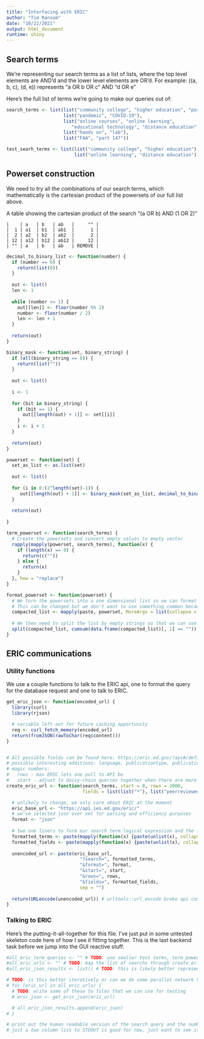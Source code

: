 ```yaml
---
title: "Interfacing with ERIC"
author: "Tim Ransom"
date: "10/22/2021"
output: html_document
runtime: shiny
---
```

<!-- We need to remove this to include in the user interface -->
<!-- ```{r setup, include=FALSE} -->
<!-- knitr::opts_chunk$set(echo = TRUE) -->
<!-- ``` -->

## Search terms

We're representing our search terms as a list of lists, where the top level elements
are AND'd and the lower level elements are OR'd. For example: ((a, b, c), (d, e))
represents "a OR b OR c" AND "d OR e"

Here's the full list of terms we're going to make our queries out of:
```r
search_terms <- list(list("community college", "higher education", "postsecondary education"),
                     list("pandemic", "COVID-19"),
                     list("online courses", "online learning",
                        "educational technology", "distance education", "electronic learning"),
                     list("hands on", "lab"),
                     list("FAA", "part 147"))

test_searh_terms <- list(list("community college", "higher education"),
                         list("online learning", "distance education"))
```


## Powerset construction

We need to try all the combinations of our search terms, which mathematically
is the cartesian product of the powersets of our full list above.

A table showing the cartesian product of the search "(a OR b) AND (1 OR 2)"
```text
|    | a   | b   | ab   |     "" |
|  1 | a1  | b1  | ab1  |      1 |
|  2 | a2  | b2  | ab2  |      2 |
| 12 | a12 | b12 | ab12 |     12 |
| "" | a   | b   | ab   | REMOVE |
```

```r

decimal_to_binary_list <- function(number) {
  if (number == 0) {
    return(list(0))
  }
  
  out <- list()
  len <- 1
    
  while (number >= 1) {
    out[[len]] <- floor(number %% 2)
    number <- floor(number / 2)
    len <- len + 1
  }
  
  return(out)
}

binary_mask <- function(set, binary_string) {
  if (all(binary_string == 0)) {
    return(list(""))
  }
  
  out <- list()
  
  i <- 1
  
  for (bit in binary_string) {
    if (bit == 1) {
      out[[length(out) + 1]] <- set[[i]]
    }
    i <- i + 1
  }
  
  return(out)
}

powerset <- function(set) {
  set_as_list <- as.list(set)
  
  out <- list()
  
  for (i in 0:(2^length(set)-1)) {
     out[[length(out) + 1]] <- binary_mask(set_as_list, decimal_to_binary_list(i))
  }
  
  return(out)
  
}

term_powerset <- function(search_terms) {
  # Create the powersets and convert empty values to empty vector
  rapply(mapply(powerset, search_terms), function(x) {
    if (length(x) == 0) {
      return(c(""))
    } else {
      return(x)
    }
  }, how = "replace")
}

format_powerset <- function(powerset) {
  # We turn the powersets into a one dimensional list so we can format each set with a special string in between
  # This can be changed but we don't want to use something common because we'll need to split on it later.
  compacted_list <- mapply(paste, powerset, MoreArgs = list(collapse = "```")) 
  
  # We then need to split the list by empty strings so that we can use each powerset individually
  split(compacted_list, cumsum(data.frame(compacted_list)[, 1] == ""))
}
```


## ERIC communications

### Utility functions
We use a couple functions to talk to the ERIC api, one to format the query for
the database request and one to talk to ERIC.

```r
get_eric_json <- function(encoded_url) {
  library(curl)
  library(rjson)

  # variable left out for future caching opportunity
  req <- curl_fetch_memory(encoded_url)
  return(fromJSON(rawToChar(req$content)))
}


# All possible fields can be found here: https://eric.ed.gov/?api#/default/get_eric_
# possible interesting additions: language, publicationtype, publicationdateyear
# magic numbers:
#   rows - max ERIC lets one pull to API be
#   start - adjust to daisy-chain queries together when there are more than 2000 (unimplemented)
create_eric_url <- function(search_terms, start = 0, rows = 2000,
                            fields = list(list("*"), list("peerreviewed", "'T'"))) {

  # unlikely to change, we only care about ERIC at the moment
  eric_base_url <- "https://api.ies.ed.gov/eric/"
  # we've selected json over xml for parsing and efficiency purposes
  format <- "json"
  
  # two one liners to form our search term logical expression and the field modification encoding
  formatted_terms <- paste(mapply(function(x) {paste(unlist(x), collapse = " OR ")}, search_terms), collapse = " AND ")
  formatted_fields <- paste(mapply(function(x) {paste(unlist(x), collapse = ":")}, fields), collapse = " ")
  
  unencoded_url <- paste(eric_base_url, 
                           "?search=", formatted_terms, 
                           "&format=", format, 
                           "&start=", start,
                           "&rows=", rows, 
                           "&fields=", formatted_fields, 
                           sep = "")
  
  return(URLencode(unencoded_url)) # urltools::url_encode broke api compatibility, using utils::URLencode instead
}
```

### Talking to ERIC

Here's the putting-it-all-together for this file. I've just put in some untested
skeleton code here of how I see it fitting together. This is the last backend task before
we jump into the GUI reactive stuff.

```r
#all_eric_term_queries <- "" # TODO: use smaller test terms, term_powerset(test_search_terms)
#all_eric_urls <- "" # TODO: map the list of searchs through create_eric_url
#all_eric_json_results <- list() # TODO: this is likely better represented with an R dataframe, if so, should we convert after all api queries or during loop?

# TODO: is this better iteratively or can we do some parallel network hits? I don't see ERIC docs talking about that
# for (eric_url in all_eric_urls) {
  # TODO: write some of these to files that we can use for testing
  # eric_json <- get_eric_json(eric_url)

  # all_eric_json_results.append(eric_json)
# }

# print out the human readable version of the search query and the number of results for it
# just a two column list to STDOUT is good for now, just want to see it somewhere other than the R env
```
